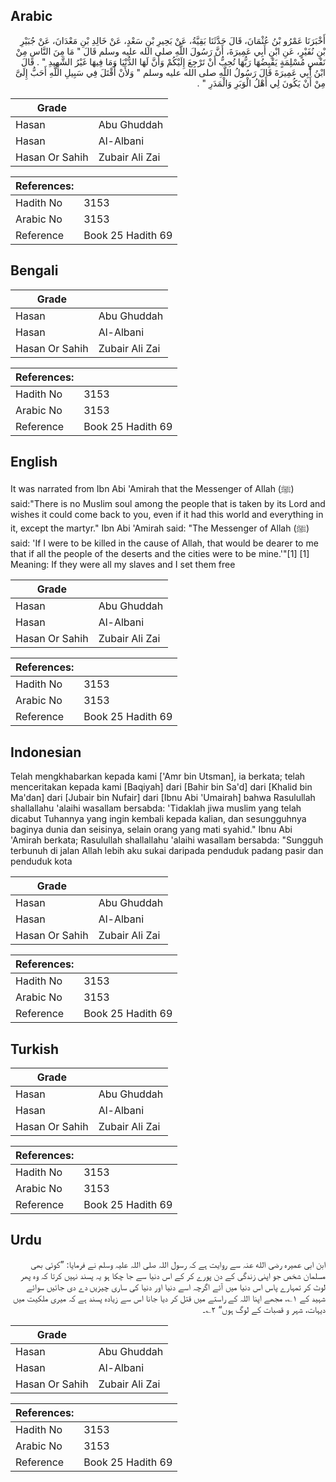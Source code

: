 ## Arabic


<div dir="rtl" lang="ar" style={{fontSize:'larger',backgroundColor:'#f8f9fa',padding:20}}>
أَخْبَرَنَا عَمْرُو بْنُ عُثْمَانَ، قَالَ حَدَّثَنَا بَقِيَّةُ، عَنْ بَحِيرِ بْنِ سَعْدٍ، عَنْ خَالِدِ بْنِ مَعْدَانَ، عَنْ جُبَيْرِ بْنِ نُفَيْرٍ، عَنِ ابْنِ أَبِي عَمِيرَةَ، أَنَّ رَسُولَ اللَّهِ صلى الله عليه وسلم قَالَ ‏"‏ مَا مِنَ النَّاسِ مِنْ نَفْسٍ مُسْلِمَةٍ يَقْبِضُهَا رَبُّهَا تُحِبُّ أَنْ تَرْجِعَ إِلَيْكُمْ وَأَنَّ لَهَا الدُّنْيَا وَمَا فِيهَا غَيْرُ الشَّهِيدِ ‏"‏ ‏.‏ قَالَ ابْنُ أَبِي عَمِيرَةَ قَالَ رَسُولُ اللَّهِ صلى الله عليه وسلم ‏"‏ وَلأَنْ أُقْتَلَ فِي سَبِيلِ اللَّهِ أَحَبُّ إِلَىَّ مِنْ أَنْ يَكُونَ لِي أَهْلُ الْوَبَرِ وَالْمَدَرِ ‏"‏ ‏.‏
</div>
<div style={{backgroundColor:'#f8f9fa',padding:20, marginBottom: 10}}><table> <thead> <tr> <th>Grade</th> <th></th> </tr> </thead> <tbody> <tr><td>Hasan</td><td>Abu Ghuddah</td></tr><tr><td>Hasan</td><td>Al-Albani</td></tr><tr><td>Hasan Or Sahih</td><td>Zubair Ali Zai</td></tr></tbody></table><table> <thead> <tr> <th>References:</th> <th></th> </tr> </thead> <tbody><tr><td>Hadith No</td><td>3153</td></tr><tr><td>Arabic No</td><td>3153</td></tr><tr><td>Reference</td><td>Book 25 Hadith 69</td></tr></tbody></table></div>

## Bengali


<div dir="ltr" lang="bn" style={{fontSize:'larger',backgroundColor:'#f8f9fa',padding:20}}>

</div>
<div style={{backgroundColor:'#f8f9fa',padding:20, marginBottom: 10}}><table> <thead> <tr> <th>Grade</th> <th></th> </tr> </thead> <tbody> <tr><td>Hasan</td><td>Abu Ghuddah</td></tr><tr><td>Hasan</td><td>Al-Albani</td></tr><tr><td>Hasan Or Sahih</td><td>Zubair Ali Zai</td></tr></tbody></table><table> <thead> <tr> <th>References:</th> <th></th> </tr> </thead> <tbody><tr><td>Hadith No</td><td>3153</td></tr><tr><td>Arabic No</td><td>3153</td></tr><tr><td>Reference</td><td>Book 25 Hadith 69</td></tr></tbody></table></div>

## English


<div dir="ltr" lang="en" style={{fontSize:'larger',backgroundColor:'#f8f9fa',padding:20}}>
It was narrated from Ibn Abi 'Amirah that the Messenger of Allah (ﷺ) said:"There is no Muslim soul among the people that is taken by its Lord and wishes it could come back to you, even if it had this world and everything in it, except the martyr." Ibn Abi 'Amirah said: "The Messenger of Allah (ﷺ) said: 'If I were to be killed in the cause of Allah, that would be dearer to me that if all the people of the deserts and the cities were to be mine.'"[1] [1] Meaning: If they were all my slaves and I set them free
</div>
<div style={{backgroundColor:'#f8f9fa',padding:20, marginBottom: 10}}><table> <thead> <tr> <th>Grade</th> <th></th> </tr> </thead> <tbody> <tr><td>Hasan</td><td>Abu Ghuddah</td></tr><tr><td>Hasan</td><td>Al-Albani</td></tr><tr><td>Hasan Or Sahih</td><td>Zubair Ali Zai</td></tr></tbody></table><table> <thead> <tr> <th>References:</th> <th></th> </tr> </thead> <tbody><tr><td>Hadith No</td><td>3153</td></tr><tr><td>Arabic No</td><td>3153</td></tr><tr><td>Reference</td><td>Book 25 Hadith 69</td></tr></tbody></table></div>

## Indonesian


<div dir="ltr" lang="id" style={{fontSize:'larger',backgroundColor:'#f8f9fa',padding:20}}>
Telah mengkhabarkan kepada kami ['Amr bin Utsman], ia berkata; telah menceritakan kepada kami [Baqiyah] dari [Bahir bin Sa'd] dari [Khalid bin Ma'dan] dari [Jubair bin Nufair] dari [Ibnu Abi 'Umairah] bahwa Rasulullah shallallahu 'alaihi wasallam bersabda: 'Tidaklah jiwa muslim yang telah dicabut Tuhannya yang ingin kembali kepada kalian, dan sesungguhnya baginya dunia dan seisinya, selain orang yang mati syahid." Ibnu Abi 'Amirah berkata; Rasulullah shallallahu 'alaihi wasallam bersabda: "Sungguh terbunuh di jalan Allah lebih aku sukai daripada penduduk padang pasir dan penduduk kota
</div>
<div style={{backgroundColor:'#f8f9fa',padding:20, marginBottom: 10}}><table> <thead> <tr> <th>Grade</th> <th></th> </tr> </thead> <tbody> <tr><td>Hasan</td><td>Abu Ghuddah</td></tr><tr><td>Hasan</td><td>Al-Albani</td></tr><tr><td>Hasan Or Sahih</td><td>Zubair Ali Zai</td></tr></tbody></table><table> <thead> <tr> <th>References:</th> <th></th> </tr> </thead> <tbody><tr><td>Hadith No</td><td>3153</td></tr><tr><td>Arabic No</td><td>3153</td></tr><tr><td>Reference</td><td>Book 25 Hadith 69</td></tr></tbody></table></div>

## Turkish


<div dir="ltr" lang="tr" style={{fontSize:'larger',backgroundColor:'#f8f9fa',padding:20}}>

</div>
<div style={{backgroundColor:'#f8f9fa',padding:20, marginBottom: 10}}><table> <thead> <tr> <th>Grade</th> <th></th> </tr> </thead> <tbody> <tr><td>Hasan</td><td>Abu Ghuddah</td></tr><tr><td>Hasan</td><td>Al-Albani</td></tr><tr><td>Hasan Or Sahih</td><td>Zubair Ali Zai</td></tr></tbody></table><table> <thead> <tr> <th>References:</th> <th></th> </tr> </thead> <tbody><tr><td>Hadith No</td><td>3153</td></tr><tr><td>Arabic No</td><td>3153</td></tr><tr><td>Reference</td><td>Book 25 Hadith 69</td></tr></tbody></table></div>

## Urdu


<div dir="rtl" lang="ur" style={{fontSize:'larger',backgroundColor:'#f8f9fa',padding:20}}>
ابن ابی عمیرہ رضی الله عنہ سے روایت ہے کہ رسول اللہ صلی اللہ علیہ وسلم نے فرمایا: ”کوئی بھی مسلمان شخص جو اپنی زندگی کے دن پورے کر کے اس دنیا سے جا چکا ہو یہ پسند نہیں کرتا کہ وہ پھر لوٹ کر تمہارے پاس اس دنیا میں آئے اگرچہ اسے دنیا اور دنیا کی ساری چیزیں دے دی جائیں سوائے شہید کے ۱؎، مجھے اپنا اللہ کے راستے میں قتل کر دیا جانا اس سے زیادہ پسند ہے کہ میری ملکیت میں دیہات، شہر و قصبات کے لوگ ہوں“ ۲؎۔
</div>
<div style={{backgroundColor:'#f8f9fa',padding:20, marginBottom: 10}}><table> <thead> <tr> <th>Grade</th> <th></th> </tr> </thead> <tbody> <tr><td>Hasan</td><td>Abu Ghuddah</td></tr><tr><td>Hasan</td><td>Al-Albani</td></tr><tr><td>Hasan Or Sahih</td><td>Zubair Ali Zai</td></tr></tbody></table><table> <thead> <tr> <th>References:</th> <th></th> </tr> </thead> <tbody><tr><td>Hadith No</td><td>3153</td></tr><tr><td>Arabic No</td><td>3153</td></tr><tr><td>Reference</td><td>Book 25 Hadith 69</td></tr></tbody></table></div>